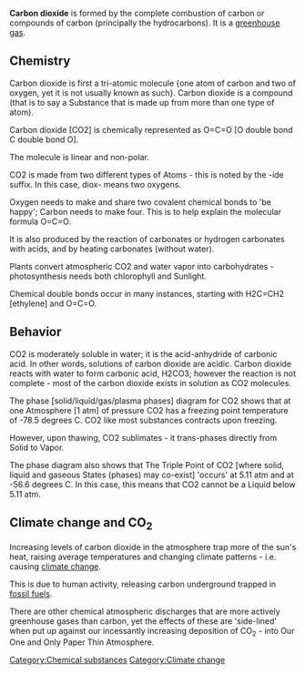 '''Carbon dioxide''' is formed by the complete combustion of carbon or compounds of carbon (principally the hydrocarbons). It is a [[greenhouse gas]].

== Chemistry ==

Carbon dioxide is first a tri-atomic molecule {one atom of carbon and two of oxygen, yet it is not usually known as such}. Carbon dioxide is a compound (that is to say a Substance that is made up from more than one type of atom).

Carbon dioxide [CO2] is chemically represented as O=C=O [O double bond C double bond O].

The molecule is linear and non-polar.

CO2 is made from two different types of Atoms - this is noted by the -ide suffix. In this case, diox- means two oxygens.

Oxygen needs to make and share two covalent chemical bonds to 'be happy'; Carbon needs to make four. This is to help explain the molecular formula O=C=O.

It is also produced by the reaction of carbonates or hydrogen carbonates with acids, and by heating carbonates (without water).

Plants convert atmospheric CO2 and water vapor into carbohydrates - photosynthesis needs both chlorophyll and Sunlight.

Chemical double bonds occur in many instances, starting with H2C=CH2 [ethylene] and O=C=O.

== Behavior ==

CO2 is moderately soluble in water; it is the acid-anhydride of carbonic acid. In other words, solutions of carbon dioxide are acidic. Carbon dioxide reacts with water to form carbonic acid, H2CO3; however the reaction is not complete - most of the carbon dioxide exists in solution as CO2 molecules.

The phase [solid/liquid/gas/plasma phases] diagram for CO2 shows that at one Atmosphere [1 atm] of pressure CO2 has a freezing point temperature of -78.5 degrees C. CO2 like most substances contracts upon freezing.

However, upon thawing, CO2 sublimates - it trans-phases directly from Solid to Vapor. 

The phase diagram also shows that The Triple Point of CO2 [where solid, liquid and gaseous States (phases) may co-exist] 'occurs' at 5.11 atm and at -56.6 degrees C. In this case, this means that CO2 cannot be a Liquid below 5.11 atm.


== Climate change and CO<sub>2</sub> ==

Increasing levels of carbon dioxide in the atmosphere trap more of the sun's heat, raising average temperatures and changing climate patterns - i.e. causing [[climate change]].

This is due to human activity, releasing carbon underground trapped in [[fossil fuels]]. 

There are other chemical atmospheric discharges that are more actively greenhouse gases than carbon, yet the effects of these are 'side-lined' when put up against our incessantly increasing deposition of CO<sub>2</sub> - into Our One and Only Paper Thin Atmosphere.


[[Category:Chemical substances]]
[[Category:Climate change]]